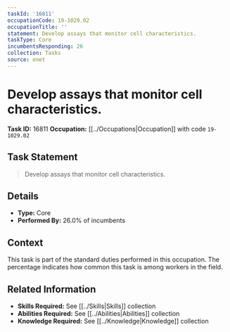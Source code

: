 ```yaml
---
taskId: '16811'
occupationCode: 19-1029.02
occupationTitle: ''
statement: Develop assays that monitor cell characteristics.
taskType: Core
incumbentsResponding: 26
collection: Tasks
source: onet
---
```

# Develop assays that monitor cell characteristics.

**Task ID:** 16811
**Occupation:** [[../Occupations|Occupation]] with code `19-1029.02`

## Task Statement

> Develop assays that monitor cell characteristics.

## Details

- **Type:** Core
- **Performed By:** 26.0% of incumbents

## Context

This task is part of the standard duties performed in this occupation. The percentage indicates how common this task is among workers in the field.

## Related Information

- **Skills Required:** See [[../Skills|Skills]] collection
- **Abilities Required:** See [[../Abilities|Abilities]] collection
- **Knowledge Required:** See [[../Knowledge|Knowledge]] collection
